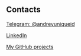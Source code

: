 ## Contacts

[Telegram: @andreyuniqueid](https://t.me/andreyuniqueid)

[LinkedIn](https://www.linkedin.com/in/andrey-petrov-b5199095)

[My GitHub projects](https://github.com/andrey5608)